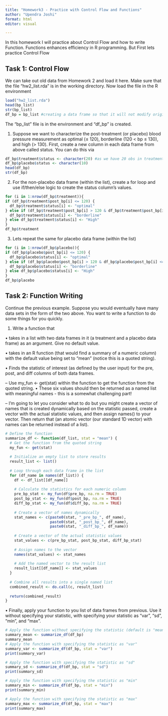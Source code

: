 ```yaml
---
title: "Homework3 - Practice with Control Flow and Functions" 
author: "Upendra Joshi" 
format: html 
editor: visual

---
```

In this homework I will practice about Control Flow and how to write Function.
Functions enhances efficiency in R programming. But First lets practice Control
Flow 

## Task 1: Control Flow 
We can take out old data from Homework 2 and load it here. Make sure that the file "hw2_list.rda" is in the working directory. Now load the file in the R environment

```r
load("hw2_list.rda")
head(bp_list)
str(bp_list)
df_bp = bp_list #creating a data frame so that it will not modify original data frame
```
The "bp_list" file is in the environment and "df_bp" is created. 

1) Suppose we want to characterize the post-treatment (or placebo) blood pressure measurement as
optimal (≤ 120), borderline (120 < bp ≤ 130), and high (> 130). First, create a new column
in each data frame from above called status. You can do this via


```r
df_bp$treatment$status <- character(20) #as we have 20 obs in treatment (see str ouptut above) I used 20 here
df_bp$placebo$status <- character(10)
head(df_bp)
str(df_bp)
```
2) For the non-placebo data frame (within the list), create a for loop and use if/then/else logic to
create the status column’s values.

```r
for (i in 1:nrow(df_bp$treatment)){
if (df_bp$treatment$post_bp[i] <= 120) {
  df_bp$treatment$status[i] <- "optimal"
} else if (df_bp$treatment$post_bp[i] > 120 & df_bp$treatment$post_bp[i] <= 130) {
  df_bp$treatment$status[i] <- "borderline"
} else df_bp$treatment$status[i] <- "High"
}
df_bp$treatment
```
3) Lets repeat the same for placebo data frame (within the list)

```r
for (i in 1:nrow(df_bp$placebo)){
if (df_bp$placebo$post_bp[i] <= 120) {
  df_bp$placebo$status[i] <- "optimal"
} else if (df_bp$placebo$post_bp[i] > 120 & df_bp$placebo$post_bp[i] <= 130) {
  df_bp$placebo$status[i] <- "borderline"
} else df_bp$placebo$status[i] <- "High"
}
df_bp$placebo
```

## Task 2: Function Writing

Continue the previous example. Suppose you would eventually have many data sets in the form of the two
above. You want to write a function to do some things for you quickly.

1) Write a function that 

• takes in a list with two data frames in it (a treatment and a placebo data frame) as an argument.
Give no default value.

• takes in an R function (that would find a summary of a numeric column) with the default value
being set to "mean" (notice this is a quoted string).

• Finds the statistic of interest (as defined by the user input) for the pre, post, and diff columns
of both data frames.

– Use my_fun <- get(stat) within the function to get the function from the quoted string.
• These six values should then be returned as a named list with meaningful names - this is a
somewhat challenging part!

– I’m going to let you consider what to do but you might create a vector of names that is
created dynamically based on the statistic passed, create a vector with the actual statistic
values, and then assign names() to your vector. Then return that (an atomic vector (our
standard 1D vector) with names can be returned instead of a list).


```r
# Define the function
summarize_df <- function(df_list, stat = "mean") {
  # Get the function from the quoted string
  my_fun <- get(stat)
  
  # Initialize an empty list to store results
  result_list <- list()
  
  # Loop through each data frame in the list
  for (df_name in names(df_list)) {
    df <- df_list[[df_name]]
    
    # Calculate the statistics for each numeric column
    pre_bp_stat <- my_fun(df$pre_bp, na.rm = TRUE)
    post_bp_stat <- my_fun(df$post_bp, na.rm = TRUE)
    diff_bp_stat <- my_fun(df$diff_bp, na.rm = TRUE)
    
    # Create a vector of names dynamically
    stat_names <- c(paste0(stat, "_pre_bp_", df_name),
                    paste0(stat, "_post_bp_", df_name),
                    paste0(stat, "_diff_bp_", df_name))
    
    # Create a vector of the actual statistic values
    stat_values <- c(pre_bp_stat, post_bp_stat, diff_bp_stat)
    
    # Assign names to the vector
    names(stat_values) <- stat_names
    
    # Add the named vector to the result list
    result_list[[df_name]] <- stat_values
  }
  
  # Combine all results into a single named list
  combined_result <- do.call(c, result_list)
  
  return(combined_result)
}

```

• Finally, apply your function to you list of data frames from previous. Use it without specifying
your statistic, with specifying your statistic as "var", "sd", "min", and "max".

```r
# Apply the function without specifying the statistic (default is "mean")
summary_mean <- summarize_df(df_bp)
summary_mean
# Apply the function with specifying the statistic as "var"
summary_var <- summarize_df(df_bp, stat = "var")
print(summary_var)

# Apply the function with specifying the statistic as "sd"
summary_sd <- summarize_df(df_bp, stat = "sd")
print(summary_sd)

# Apply the function with specifying the statistic as "min"
summary_min <- summarize_df(df_bp, stat = "min")
print(summary_min)

# Apply the function with specifying the statistic as "max"
summary_max <- summarize_df(df_bp, stat = "max")
print(summary_max)


```



